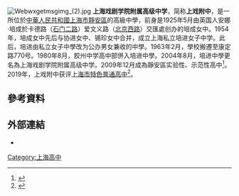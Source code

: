 [[File:Webwxgetmsgimg_(2).jpg|thumb]]
'''上海戏剧学院附属高级中学'''，简称'''上戏附中'''，是一所位於[[中華人民共和國|中華人民共和國]][[上海市|上海市]][[靜安區|靜安區]]的高級中學，前身是1925年5月由英国人安娜·培成於卡德路（[[石门二路|石门二路]]）爱文义路（[[北京西路_(上海)|北京西路]]）交匯處创办的培成女中。1954年，培成女中先后与协进女中、锡珍女中合并，成立上海私立培进女子中学。此后，培进由私立女子中學改为公办男女兼收的中學。1963年2月，學校搬遷至康定路770号。1980年8月，胶州中学高中部併入培进中學。2004年8月，培进中學更名為上海戏剧学院附属高级中学。2009年12月成為靜安區实验性、示范性高中<ref>{{cite news |title=上戏附中校史简介 |url=http://218.78.245.158/2017/column.asp?showid=3159 |publisher=上海戏剧学院附属高级中学}}</ref>。2019年，上戏附中获评[[上海市特色普通高中|上海市特色普通高中]]<ref>{{cite news |title=名校长访谈｜上戏附中之“特”：学生能感受到戏剧教育的魅力 |url=http://m.thepaper.cn/renmin_prom.jsp?contid=3789585&from=renmin |publisher=澎湃新聞}}</ref>。

== 參考資料 ==
{{Reflist|2}}

== 外部連結 ==
*{{official|http://www.sxfz.edu.sh.cn/}}
{{上海市特色普通高中}}
[[Category:上海高中|Category:上海高中]]